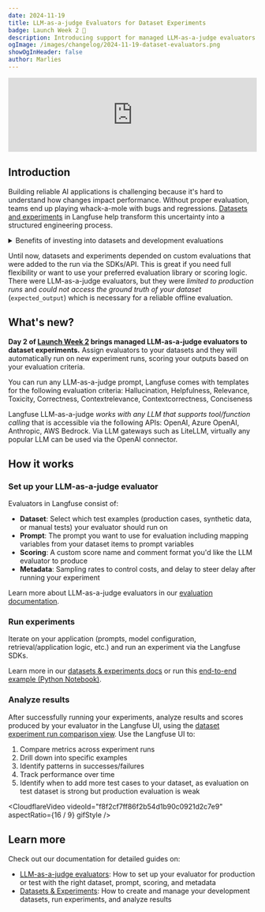 ```yaml
---
date: 2024-11-19
title: LLM-as-a-judge Evaluators for Dataset Experiments
badge: Launch Week 2 🚀
description: Introducing support for managed LLM-as-a-judge evaluators for dataset experiments.
ogImage: /images/changelog/2024-11-19-dataset-evaluators.png
showOgInHeader: false
author: Marlies
---
```



<ChangelogHeader />

<iframe
  width="100%"
  className="aspect-[16/9] rounded mt-10 w-full"
  src="https://www.youtube.com/embed/JOGMn5nqCSM?si=9-Et0tKtOYffyvru"
  title="YouTube video player"
  frameborder="0"
  allow="accelerometer; autoplay; clipboard-write; encrypted-media; gyroscope; picture-in-picture; web-share"
  referrerpolicy="strict-origin-when-cross-origin"
  allowFullScreen
></iframe>

## Introduction

Building reliable AI applications is challenging because it's hard to understand how changes impact performance. Without proper evaluation, teams end up playing whack-a-mole with bugs and regressions. [Datasets and experiments](/docs/datasets/overview) in Langfuse help transform this uncertainty into a structured engineering process.

<details>
<summary>Benefits of investing into datasets and development evaluations</summary>

- Measure the impact of changes before deployment
- Identify regressions early
- Compare specific dataset items across different runs using reliable scores
- Build stronger conviction in your test datasets by identifying gaps between test and production evaluations
- Create reliable feedback loops for development

</details>

Until now, datasets and experiments depended on custom evaluations that were added to the run via the SDKs/API. This is great if you need full flexibility or want to use your preferred evaluation library or scoring logic. There were LLM-as-a-judge evaluators, but they were _limited to production runs_ and _could not access the ground truth of your dataset_ (`expected_output`) which is necessary for a reliable offline evaluation.

## What's new?

**Day 2 of [Launch Week 2](/blog/2024-11-17-launch-week-2) brings managed LLM-as-a-judge evaluators to dataset experiments.** Assign evaluators to your datasets and they will automatically run on new experiment runs, scoring your outputs based on your evaluation criteria.

You can run any LLM-as-a-judge prompt, Langfuse comes with templates for the following evaluation criteria: Hallucination, Helpfulness, Relevance, Toxicity, Correctness, Contextrelevance, Contextcorrectness, Conciseness

Langfuse LLM-as-a-judge _works with any LLM that supports tool/function calling_ that is accessible via the following APIs: OpenAI, Azure OpenAI, Anthropic, AWS Bedrock. Via LLM gateways such as LiteLLM, virtually any popular LLM can be used via the OpenAI connector.

## How it works

<Steps>

### Set up your LLM-as-a-judge evaluator

Evaluators in Langfuse consist of:

- **Dataset**: Select which test examples (production cases, synthetic data, or manual tests) your evaluator should run on
- **Prompt**: The prompt you want to use for evaluation including mapping variables from your dataset items to prompt variables
- **Scoring**: A custom score name and comment format you'd like the LLM evaluator to produce
- **Metadata**: Sampling rates to control costs, and delay to steer delay after running your experiment

Learn more about LLM-as-a-judge evaluators in our [evaluation documentation](/docs/scores/model-based-evals).

### Run experiments

Iterate on your application (prompts, model configuration, retrieval/application logic, etc.) and run an experiment via the Langfuse SDKs.

Learn more in our [datasets & experiments docs](/docs/datasets/overview) or run this [end-to-end example (Python Notebook)](/docs/datasets/python-cookbook).

### Analyze results

After successfully running your experiments, analyze results and scores produced by your evaluator in the Langfuse UI, using the [dataset experiment run comparison view](/changelog/2024-11-18-dataset-runs-comparison-view). Use the Langfuse UI to:

1. Compare metrics across experiment runs
2. Drill down into specific examples
3. Identify patterns in successes/failures
4. Track performance over time
5. Identify when to add more test cases to your dataset, as evaluation on test dataset is strong but production evaluation is weak

<CloudflareVideo
  videoId="f8f2cf7ff86f2b54d1b90c0921d2c7e9"
  aspectRatio={16 / 9}
  gifStyle
/>

</Steps>

## Learn more

Check out our documentation for detailed guides on:

- [LLM-as-a-judge evaluators](/docs/scores/model-based-evals): How to set up your evaluator for production or test with the right dataset, prompt, scoring, and metadata
- [Datasets & Experiments](/docs/datasets/overview): How to create and manage your development datasets, run experiments, and analyze results
